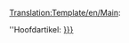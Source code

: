 <noinclude>[[Translation:Template/en/Main]]</noinclude>:<div class="noprint relarticle mainarticle">''Hoofdartikel: [[Main/en/{{{1}}}|{{{l1|{{{1}}}}}}]]</div>